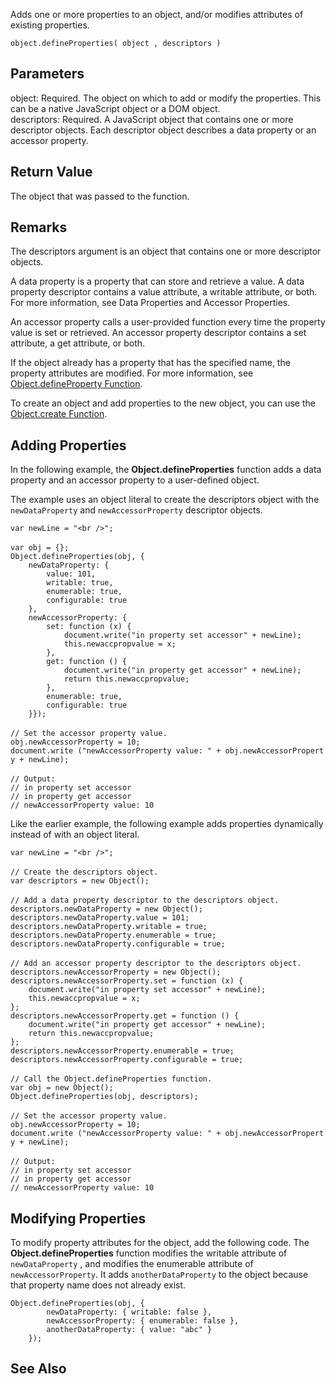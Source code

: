 Adds one or more properties to an object, and/or modifies attributes of existing properties.

 object.defineProperties( object , descriptors )

==Parameters==
; object: Required. The object on which to add or modify the properties. This can be a native JavaScript object or a DOM object.
; descriptors: Required. A JavaScript object that contains one or more descriptor objects. Each descriptor object describes a data property or an accessor property.

==Return Value==
The object that was passed to the function.


==Remarks==
The descriptors argument is an object that contains one or more descriptor objects.

A data property is a property that can store and retrieve a value. A data property descriptor contains a value attribute, a writable attribute, or both. For more information, see Data Properties and Accessor Properties.

An accessor property calls a user-provided function every time the property value is set or retrieved. An accessor property descriptor contains a set attribute, a get attribute, or both.

If the object already has a property that has the specified name, the property attributes are modified. For more information, see [[javascript/Object/defineProperty|Object.defineProperty Function]].

To create an object and add properties to the new object, you can use the [[javascript/Object/create|Object.create Function]].


==Adding Properties==
In the following example, the '''Object.defineProperties''' function adds a data property and an accessor property to a user-defined object.

The example uses an object literal to create the descriptors object with the <code>newDataProperty</code> and <code>newAccessorProperty</code> descriptor objects.

 var newLine = "&lt;br /&gt;";
 
 var obj = {};
 Object.defineProperties(obj, {
     newDataProperty: {
         value: 101,
         writable: true,
         enumerable: true,
         configurable: true
     },
     newAccessorProperty: {
         set: function (x) {
             document.write("in property set accessor" + newLine);
             this.newaccpropvalue = x;
         },
         get: function () {
             document.write("in property get accessor" + newLine);
             return this.newaccpropvalue;
         },
         enumerable: true,
         configurable: true
     }});
 
 // Set the accessor property value.
 obj.newAccessorProperty = 10;
 document.write ("newAccessorProperty value: " + obj.newAccessorProperty + newLine);
 
 // Output:
 // in property set accessor
 // in property get accessor
 // newAccessorProperty value: 10
Like the earlier example, the following example adds properties dynamically instead of with an object literal.

 var newLine = "&lt;br /&gt;";
 
 // Create the descriptors object.
 var descriptors = new Object();
 
 // Add a data property descriptor to the descriptors object.
 descriptors.newDataProperty = new Object();
 descriptors.newDataProperty.value = 101;
 descriptors.newDataProperty.writable = true;
 descriptors.newDataProperty.enumerable = true;
 descriptors.newDataProperty.configurable = true;
 
 // Add an accessor property descriptor to the descriptors object.
 descriptors.newAccessorProperty = new Object();
 descriptors.newAccessorProperty.set = function (x) {
     document.write("in property set accessor" + newLine);
     this.newaccpropvalue = x;
 };
 descriptors.newAccessorProperty.get = function () {
     document.write("in property get accessor" + newLine);
     return this.newaccpropvalue;
 };
 descriptors.newAccessorProperty.enumerable = true;
 descriptors.newAccessorProperty.configurable = true;
 
 // Call the Object.defineProperties function.
 var obj = new Object();
 Object.defineProperties(obj, descriptors);
 
 // Set the accessor property value.
 obj.newAccessorProperty = 10;
 document.write ("newAccessorProperty value: " + obj.newAccessorProperty + newLine);
 
 // Output:
 // in property set accessor
 // in property get accessor
 // newAccessorProperty value: 10

==Modifying Properties==
To modify property attributes for the object, add the following code. The '''Object.defineProperties''' function modifies the writable attribute of <code>newDataProperty</code> , and modifies the enumerable attribute of <code>newAccessorProperty</code>. It adds <code>anotherDataProperty</code> to the object because that property name does not already exist.

 Object.defineProperties(obj, {
         newDataProperty: { writable: false },
         newAccessorProperty: { enumerable: false },
         anotherDataProperty: { value: "abc" }
     });

==See Also==

              

              

              

              

              
